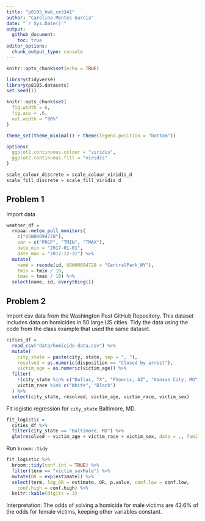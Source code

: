 ```yaml
---
title: "p8105_hw6_cm3341"
author: "Carolina Montes Garcia"
date: "`r Sys.Date()`"
output:
  github_document:
    toc: true 
editor_options: 
  chunk_output_type: console
---
```


```r
knitr::opts_chunk$set(echo = TRUE)

library(tidyverse)
library(p8105.datasets)
set.seed(1)

knitr::opts_chunk$set(
  fig.width = 6,
  fig.asp = .6,
  out.width = "90%"
)

theme_set(theme_minimal() + theme(legend.position = "bottom"))

options(
  ggplot2.continuous.colour = "viridis",
  ggplot2.continuous.fill = "viridis"
)

scale_colour_discrete = scale_colour_viridis_d
scale_fill_discrete = scale_fill_viridis_d

```

## Problem 1

Import data
```r
weather_df = 
  rnoaa::meteo_pull_monitors(
    c("USW00094728"),
    var = c("PRCP", "TMIN", "TMAX"), 
    date_min = "2017-01-01",
    date_max = "2017-12-31") %>%
  mutate(
    name = recode(id, USW00094728 = "CentralPark_NY"),
    tmin = tmin / 10,
    tmax = tmax / 10) %>%
  select(name, id, everything())
```




## Problem 2

Import csv data from the Washington Post GitHub Repository. This dataset includes data on homicides in 50 large US cities. Tidy the data using the code from the class example that used the same dataset. 
```r

cities_df = 
  read_csv("data/homicide-data.csv") %>%  
  mutate(
    city_state = paste(city, state, sep = ", "),
    resolved = as.numeric(disposition == "Closed by arrest"),
    victim_age = as.numeric(victim_age)) %>%  
  filter(
    !(city_state %in% c("Dallas, TX", "Phoenix, AZ", "Kansas City, MO", "Tulsa, AL")),  # Exclude specified cities
    victim_race %in% c("White", "Black")
  ) %>% 
  select(city_state, resolved, victim_age, victim_race, victim_sex) 
```

Fit logistic regression for `city_state` Baltimore, MD.
```r
fit_logistic = 
  cities_df %>%  
  filter(city_state == "Baltimore, MD") %>% 
  glm(resolved ~ victim_age + victim_race + victim_sex, data = ., family = binomial()) 
```

Run `broom::tidy`
```r
fit_logistic %>%  
  broom::tidy(conf.int = TRUE) %>%  
  filter(term == "victim_sexMale") %>%
  mutate(OR = exp(estimate)) %>% 
  select(term, log_OR = estimate, OR, p.value, conf.low = conf.low, 
    conf.high = conf.high) %>%  
  knitr::kable(digits = 3)


```
 
Interpretation: The odds of solving a homicide for male victims are 42.6% of the odds for female victims, keeping other variables constant.
